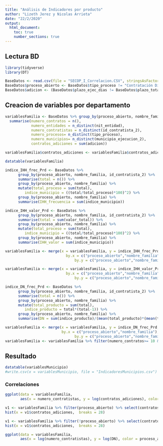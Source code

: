 ```yaml
---
title: "Análisis de Indicadores por producto"
author: "Lizeth Jerez y Nicolas Arrieta"
date: "22/2/2020"
output: 
  html_document:
    toc: true
    number_sections: true
---
```


## Lectura BD

```r
library(tidyverse)
library(DT)
```

```r
BaseDatos <- read.csv(file = "SECOP_I_Correlacion.CSV", stringsAsFactors = FALSE)
BaseDatos$proceso_abierto <- BaseDatos$tipo_proceso != "Contratación Directa (Ley 1150 de 2007)"
BaseDatos$adicion <- (BaseDatos$plazo_ejec_dias != BaseDatos$plazo_total) | (BaseDatos$valor_adiciones > 0)
```


## Creacion de variables por departamento

```r
variablesFamilia <- BaseDatos %>% group_by(proceso_abierto, nombre_familia) %>% 
  summarise(numero_contratos = n(), 
            numero_entidades = n_distinct(nit_entidad),
            numero_contratistas = n_distinct(id_contratista_2),
            numero_procesos= n_distinct(tipo_proceso),
            numero_municipios= n_distinct(municipio_ejecucion_2),
            contratos_adiciones = sum(adicion))

variablesFamilia$contratos_adiciones <- variablesFamilia$contratos_adiciones/variablesFamilia$numero_contratos

datatable(variablesFamilia)
```


```r
indice_IHH_frec_Prd <- BaseDatos %>%
      group_by(proceso_abierto, nombre_familia, id_contratista_2) %>%
      summarise(total = n()) %>% 
      group_by(proceso_abierto, nombre_familia) %>% 
      mutate(total_proceso = sum(total),
         indice_municipio = ((total/total_proceso)*100)^2) %>% 
      group_by(proceso_abierto, nombre_familia) %>% 
      summarise(IHH_frecuencia = sum(indice_municipio))
```


```r

indice_IHH_valor_Prd <- BaseDatos %>%
      group_by(proceso_abierto, nombre_familia, id_contratista_2) %>%
      summarise(total = sum(valor_total)) %>% 
      group_by(proceso_abierto, nombre_familia) %>% 
      mutate(total_proceso = sum(total),
         indice_municipio = ((total/total_proceso)*100)^2) %>% 
      group_by(proceso_abierto, nombre_familia) %>% 
      summarise(IHH_valor = sum(indice_municipio))
```

```r
variablesFamilia <- merge(x = variablesFamilia, y = indice_IHH_frec_Prd, 
                            by.x = c("proceso_abierto","nombre_familia"),
                                by.y = c("proceso_abierto","nombre_familia"))

variablesFamilia <- merge(x = variablesFamilia, y = indice_IHH_valor_Prd, 
                            by.x = c("proceso_abierto","nombre_familia"),
                                by.y = c("proceso_abierto","nombre_familia"))
```

```r
indice_DN_frec_Prd <- BaseDatos %>%
      group_by(proceso_abierto, nombre_familia, id_contratista_2) %>%
      summarise(total = n()) %>% 
      group_by(proceso_abierto, nombre_familia) %>% 
      mutate(total_producto = sum(total),
         indice_producto = total*(total-1)) %>% 
      group_by(proceso_abierto, nombre_familia) %>% 
      summarise(DN = sum(indice_producto)/(mean(total_producto)*(mean(total_producto)-1)))

variablesFamilia <- merge(x = variablesFamilia, y = indice_DN_frec_Prd, 
                          by.x = c("proceso_abierto","nombre_familia"),
                                by.y = c("proceso_abierto","nombre_familia"))
variablesFamilia <- variablesFamilia %>% filter(numero_contratos>= 10 & numero_contratistas < 15000)
```

## Resultado

```r
datatable(variablesMunicipio)
#write.csv(x = variablesMunicipio, file = "IndicadoresMunicipios.csv")
```

### Correlaciones

```r
ggplot(data = variablesFamilia, 
       aes(x = numero_contratistas, y = log(contratos_adiciones), color = proceso_abierto)) + geom_point()
```

```r
v1 <- variablesFamilia %>% filter(proceso_abierto) %>% select(contratos_adiciones)
hist(x = v1$contratos_adiciones,  breaks = 28)
```

```r
v1 <- variablesFamilia %>% filter(!proceso_abierto) %>% select(contratos_adiciones)
hist(x = v1$contratos_adiciones,  breaks = 28)
```

```r
ggplot(data = variablesFamilia, 
       aes(x = log(numero_contratistas), y = log(DN), color = proceso_abierto)) + geom_point()
```

